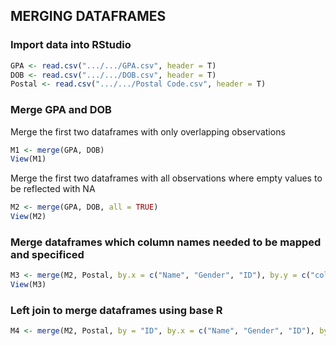 ## MERGING DATAFRAMES 

### Import data into RStudio
```r
GPA <- read.csv(".../.../GPA.csv", header = T)
DOB <- read.csv(".../.../DOB.csv", header = T)
Postal <- read.csv(".../.../Postal Code.csv", header = T)
```

### Merge GPA and DOB
Merge the first two dataframes with only overlapping observations
```r
M1 <- merge(GPA, DOB)
View(M1)
```

Merge the first two dataframes with all observations where empty values to be reflected with NA
```r
M2 <- merge(GPA, DOB, all = TRUE)
View(M2)
```

### Merge dataframes which column names needed to be mapped and specificed
```r
M3 <- merge(M2, Postal, by.x = c("Name", "Gender", "ID"), by.y = c("col.1", "col.2", "ID"), all = TRUE)
View(M3)
```


### Left join to merge dataframes using base R
```r
M4 <- merge(M2, Postal, by = "ID", by.x = c("Name", "Gender", "ID"), by.y = c("col.1", "col.2", "ID"), all = TRUE)
```
